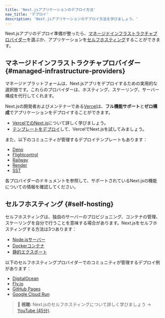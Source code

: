 ```yaml
---
title: 'Next.jsアプリケーションのデプロイ方法'
nav_title: 'デプロイ'
description: 'Next.jsアプリケーションのデプロイ方法を学びましょう。'
---
```


Next.jsアプリのデプロイ準備が整ったら、[マネージドインフラストラクチャプロバイダー](#managed-infrastructure-providers)を選ぶか、アプリケーションを[セルフホスティング](#self-hosting)することができます。

## マネージドインフラストラクチャプロバイダー {#managed-infrastructure-providers}

マネージドプラットフォームは、Next.jsアプリをデプロイするための実用的な選択肢です。これらのプロバイダーは、ホスティング、スケーリング、サーバー構成を代行してくれます。

Next.jsの開発者およびメンテナーである[Vercel](https://vercel.com/docs/frameworks/nextjs?utm_source=next-site&utm_medium=docs&utm_campaign=next-website)は、**フル機能サポート**と**ゼロ構成**でアプリケーションをデプロイすることができます。

- [VercelでのNext.js](https://vercel.com/docs/frameworks/nextjs?utm_source=next-site&utm_medium=docs&utm_campaign=next-website)について詳しく学びましょう。
- [テンプレートをデプロイ](https://vercel.com/templates/next.js?utm_source=next-site&utm_medium=docs&utm_campaign=next-website)して、VercelでNext.jsを試してみましょう。

また、以下のコミュニティが管理するデプロイテンプレートもあります：

- [Deno](https://github.com/nextjs/deploy-deno)
- [Flightcontrol](https://github.com/nextjs/deploy-flightcontrol)
- [Railway](https://github.com/nextjs/deploy-railway)
- [Render](https://github.com/nextjs/deploy-render)
- [SST](https://github.com/nextjs/deploy-sst)

各プロバイダーのドキュメントを参照して、サポートされているNext.jsの機能についての情報を確認してください。

## セルフホスティング {#self-hosting}

セルフホスティングは、独自のサーバーのプロビジョニング、コンテナの管理、スケーリングを自分で行うことを意味する場合があります。Next.jsをセルフホスティングする方法は3つあります：

- [Node.jsサーバー](/docs/app/guides/self-hosting#nodejs-server)
- [Dockerコンテナ](/docs/app/guides/self-hosting#docker-image)
- [静的エクスポート](/docs/app/guides/self-hosting#static-html-export)

以下のセルフホスティングプロバイダーでのコミュニティが管理するデプロイ例があります：

- [DigitalOcean](https://github.com/nextjs/deploy-digitalocean)
- [Fly.io](https://github.com/nextjs/deploy-fly)
- [GitHub Pages](https://github.com/nextjs/deploy-github-pages)
- [Google Cloud Run](https://github.com/nextjs/deploy-google-cloud-run)

> **🎥 視聴:** Next.jsのセルフホスティングについて詳しく学びましょう → [YouTube (45分)](https://www.youtube.com/watch?v=sIVL4JMqRfc).
